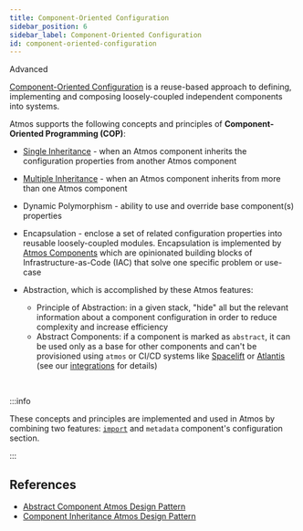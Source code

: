 ```yaml
---
title: Component-Oriented Configuration
sidebar_position: 6
sidebar_label: Component-Oriented Configuration
id: component-oriented-configuration
---
```


<PillBox>Advanced</PillBox>

[Component-Oriented Configuration](https://en.wikipedia.org/wiki/Component-based_software_engineering) is a reuse-based approach to defining,
implementing and composing loosely-coupled independent components into systems.

Atmos supports the following concepts and principles of **Component-Oriented Programming (COP)**:

- [Single Inheritance](/core-concepts/stacks/inheritance#single-inheritance) - when an Atmos component inherits the configuration properties from
  another Atmos component

- [Multiple Inheritance](/core-concepts/stacks/inheritance#multiple-inheritance) - when an Atmos component inherits from more than one Atmos
  component

- Dynamic Polymorphism - ability to use and override base component(s) properties

- Encapsulation - enclose a set of related configuration properties into reusable loosely-coupled modules. Encapsulation is implemented
  by [Atmos Components](/core-concepts/components) which are opinionated building blocks of Infrastructure-as-Code (IAC) that solve one specific
  problem or use-case

- Abstraction, which is accomplished by these Atmos features:
  - Principle of Abstraction: in a given stack, "hide" all but the relevant information about a component configuration in order to reduce complexity
    and increase efficiency
  - Abstract Components: if a component is marked as `abstract`, it can be used only as a base for other components and can't be provisioned
    using `atmos` or CI/CD systems like [Spacelift](https://spacelift.io) or [Atlantis](https://www.runatlantis.io) (see
    our [integrations](/integrations) for details)

<br/>

:::info

These concepts and principles are implemented and used in Atmos by combining two features: [`import`](/core-concepts/stacks/imports)
and `metadata` component's configuration section.

:::

## References

- [Abstract Component Atmos Design Pattern](/design-patterns/abstract-component)
- [Component Inheritance Atmos Design Pattern](/design-patterns/component-inheritance)
